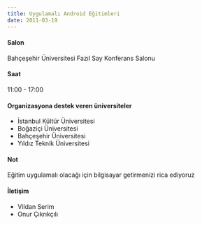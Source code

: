 ```yaml
---
title: Uygulamalı Android Eğitimleri
date: 2011-03-19
---
```


#### Salon
Bahçeşehir Üniversitesi Fazıl Say Konferans Salonu

#### Saat
11:00 - 17:00

#### Organizasyona destek veren üniversiteler
- İstanbul Kültür Üniversitesi
- Boğaziçi Üniversitesi
- Bahçeşehir Üniversitesi
- Yıldız Teknik Üniversitesi

#### Not
Eğitim uygulamalı olacağı için bilgisayar getirmenizi rica ediyoruz

#### İletişim
- Vildan Serim
- Onur Çıkrıkçılı